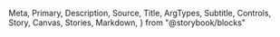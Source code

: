   Meta,
  Primary,
  Description,
  Source,
  Title,
  ArgTypes,
  Subtitle,
  Controls,
  Story,
  Canvas,
  Stories,
  Markdown,
} from "@storybook/blocks"

<Meta of={TertiaryButton} />
<Title />
<Description of={TertiaryButton} />

```tsx
import { TertiaryButton } from "@einride/ui"
```

## Basic

<Description of={TertiaryButton.Basic} />
<Canvas of={TertiaryButton.Basic} />
<Controls of={TertiaryButton.Basic} />

## Full width

<Description of={TertiaryButton.FullWidth} />
<Canvas of={TertiaryButton.FullWidth} />
<Controls of={TertiaryButton.FullWidth} include="isFullWidth" />

## With icon

<Description of={TertiaryButton.IconRight} />
<Canvas of={TertiaryButton.IconRight} />
<Controls of={TertiaryButton.IconRight} include="rightIcon" />

## Loading

<Description of={TertiaryButton.IsLoading} />
<Canvas of={TertiaryButton.IsLoading} />
<Controls of={TertiaryButton.IsLoading} include="isLoading" />
